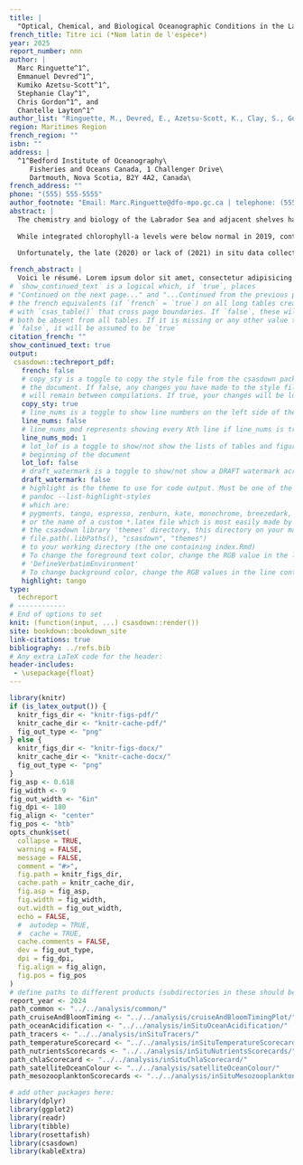 ```yaml
---
title: |
  "Optical, Chemical, and Biological Oceanographic Conditions in the Labrador Sea from summer 2019 and 2023"
french_title: Titre ici (*Nom latin de l'espèce*)
year: 2025
report_number: nnn
author: |
  Marc Ringuette^1^,
  Emmanuel Devred^1^,
  Kumiko Azetsu-Scott^1^,
  Stephanie Clay^1^,
  Chris Gordon^1^, and
  Chantelle Layton^1^
author_list: "Ringuette, M., Devred, E., Azetsu-Scott, K., Clay, S., Gordon, C., and Layton, C."
region: Maritimes Region
french_region: ""
isbn: ""
address: |
  ^1^Bedford Institute of Oceanography\
     Fisheries and Oceans Canada, 1 Challenger Drive\
     Dartmouth, Nova Scotia, B2Y 4A2, Canada\
french_address: ""
phone: "(555) 555-5555"
author_footnote: "Email: Marc.Ringuette@dfo-mpo.gc.ca | telephone: (555) 555-5555"
abstract: |
  The chemistry and biology of the Labrador Sea and adjacent shelves have undergone significant changes over the 2019–2023 period compared to previous years. The Atlantic Zonal Off-shelf Monitoring Program (AZOMP) revealed an increase in dissolved inorganic carbon and a decrease in pH, a trend that extends back to the beginning of the monitoring program in the mid-1990’s. While the mean concentration of chlorofluorocarbon (CFC-12) over the water column has remained stable, the concentration of sulfur hexafluoride ($SF_6$) has been increasing steadily since we began to measure it in 2011, reflecting the atmospheric history of these gases. The mean temperature of the top layer (0–100 m) has been mainly below normal since 2011, except for the Hamilton Bank where two warmer-than-normal years were observed in 2015 and 2018, and in the Central Labrador Sea when mean temperature was above normal in 2012. In 2019, the entire Labrador Sea temperature was above normal with a record-high mean temperature in the Central Labrador Sea, while mean temperature was below normal in 2022. The shelves mean temperature were close to normal in 2023 and the Central Labrador Sea temperature was above-normal. In the 2019-2023 period, both surface and deep nutrients levels were below normal except for the Greenland Shelf in 2022 and surface silicate in 2023, however, the timing of the mission with respect to the spring phytoplankton bloom development may impacts the nutrient budget. In fact, the timing of the mission before 2019 occurred earlier each year compared to the previous year due to the constraints of crew change, and consistent dates in sea-going expeditions are needed to remove uncertainties related to sampling time. Deep nutrients exhibited inter-annual and regional variations until 2018. In recent years (2019-2023), deep-nutrients have remained below average in all three regions of interest, suggesting a profound change in the biogeochemistry of the Labrador Sea.  
  
  While integrated chlorophyll-a levels were below normal in 2019, continuing a trend that started in 2014, except in 2015 in the Central Labrador Sea, values in 2022 and 2023 were above average, with a record-high integrated chlorophyll-a value in 2022 on the Hamilton Bank. An unusually large bloom of *Phaeocystis sp.*, that covered a large extent of the Labrador Sea, occurred in 2022 and explains the high values. This is the second largest Phaeocystis sp. bloom event in the Labrador Sea after 2015. Satellite-derived chlorophyll-a concentration reveals the large variability in the peak timing of the spring bloom and in the fall bloom initiation. While the mean annual satellite-derived chlorophyll-a on Hamilton Bank was mainly above-normal, values were below-normal between 2019-2021 on the Greenland Shelf and Central Labrador Sea, and above normal in 2022-2023.  
  
  Unfortunately, the late (2020) or lack of (2021) in situ data collection due to the COVID pandemic and the lack of ship availability, respectively, did not allow inclusion of these two years in the current report with the exception of satellite ocean color metrics, such that recent in situ trends need to be interpreted with caution. 

french_abstract: |
  Voici le résumé. Lorem ipsum dolor sit amet, consectetur adipisicing elit, sed do eiusmod tempor incididunt ut labore et dolore magna aliqua. Ut enim ad minim veniam, quis nostrud exercitation ullamco laboris nisi ut aliquip ex ea commodo consequat. Duis aute irure dolor in reprehenderit in voluptate velit esse cillum dolore eu fugiat nulla pariatur. Excepteur sint occaecat cupidatat non proident, sunt in culpa qui officia deserunt mollit anim id est laborum.
# `show_continued_text` is a logical which, if `true`, places
# "Continued on the next page..." and "...Continued from the previous page" or
# the french equivalents (if `french` = `true`) on all long tables created
# with `csas_table()` that cross page boundaries. If `false`, these will
# both be absent from all tables. If it is missing or any other value than
# `false`, it will be assumed to be `true`
citation_french: ""
show_continued_text: true
output:
 csasdown::techreport_pdf:
   french: false
   # copy_sty is a toggle to copy the style file from the csasdown package every time you compile
   # the document. If false, any changes you have made to the style file in your project
   # will remain between compilations. If true, your changes will be lost when you compile
   copy_sty: true
   # line_nums is a toggle to show line numbers on the left side of the page. 
   line_nums: false
   # line_nums_mod represents showing every Nth line if line_nums is true
   line_nums_mod: 1
   # lot_lof is a toggle to show/not show the lists of tables and figures at the
   # beginning of the document
   lot_lof: false
   # draft_watermark is a toggle to show/not show a DRAFT watermark across every page
   draft_watermark: false
   # highlight is the theme to use for code output. Must be one of the list given by:
   # pandoc --list-highlight-styles
   # which are:
   # pygments, tango, espresso, zenburn, kate, monochrome, breezedark, haddock
   # or the name of a custom *.latex file which is most easily made by copying one from 
   # the csasdown library 'themes' directory, this directory on your machine:
   # file.path(.libPaths(), "csasdown", "themes")
   # to your working directory (the one containing index.Rmd)
   # To change the foreground text color, change the RGB value in the line containing
   # 'DefineVerbatimEnvironment'
   # To change background color, change the RGB values in the line containing 'shadecolor'
   highlight: tango
type:
  techreport
# ------------
# End of options to set
knit: (function(input, ...) csasdown::render())
site: bookdown::bookdown_site
link-citations: true
bibliography: ../refs.bib
# Any extra LaTeX code for the header:
header-includes:
 - \usepackage{float}
---
```


```r
library(knitr)
if (is_latex_output()) {
  knitr_figs_dir <- "knitr-figs-pdf/"
  knitr_cache_dir <- "knitr-cache-pdf/"
  fig_out_type <- "png"
} else {
  knitr_figs_dir <- "knitr-figs-docx/"
  knitr_cache_dir <- "knitr-cache-docx/"
  fig_out_type <- "png"
}
fig_asp <- 0.618
fig_width <- 9
fig_out_width <- "6in"
fig_dpi <- 180
fig_align <- "center"
fig_pos <- "htb"
opts_chunk$set(
  collapse = TRUE,
  warning = FALSE,
  message = FALSE,
  comment = "#>",
  fig.path = knitr_figs_dir,
  cache.path = knitr_cache_dir,
  fig.asp = fig_asp,
  fig.width = fig_width,
  out.width = fig_out_width,
  echo = FALSE,
  #  autodep = TRUE,
  #  cache = TRUE,
  cache.comments = FALSE,
  dev = fig_out_type,
  dpi = fig_dpi,
  fig.align = fig_align,
  fig.pos = fig_pos
)
# define paths to different products (subdirectories in these should be data/ and figures/[report_year])
report_year <- 2024
path_common <- "../../analysis/common/"
path_cruiseAndBloomTiming <- "../../analysis/cruiseAndBloomTimingPlot/"
path_oceanAcidification <- "../../analysis/inSituOceanAcidification/"
path_tracers <- "../../analysis/inSituTracers/"
path_temperatureScorecard <- "../../analysis/inSituTemperatureScorecard/"
path_nutrientsScorecards <- "../../analysis/inSituNutrientsScorecards/"
path_chlaScorecard <- "../../analysis/inSituChlaScorecard/"
path_satelliteOceanColour <- "../../analysis/satelliteOceanColour/"
path_mesozooplanktonScorecards <- "../../analysis/inSituMesozooplanktonScorecards/"
```

```r
# add other packages here:
library(dplyr)
library(ggplot2)
library(readr)
library(tibble)
library(rosettafish)
library(csasdown)
library(kableExtra)
```
